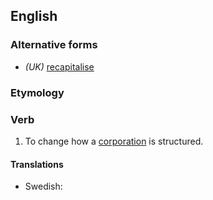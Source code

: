 ==English==

===Alternative forms===
* ''(UK)'' [[recapitalise]]

===Etymology===
{{prefix|en|re|capitalize}}

===Verb===
{{en-verb|recapitaliz}}

# To change how a [[corporation]] is structured.

====Translations====
{{trans-top|to change how a corporation is structured}}
* Swedish: {{t|sv|återkapitalisera}}
{{trans-mid}}
{{trans-bottom}}